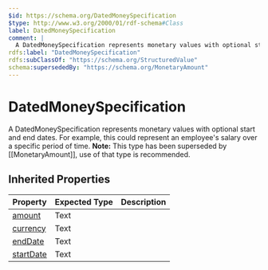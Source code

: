 ```yaml
---
$id: https://schema.org/DatedMoneySpecification
$type: http://www.w3.org/2000/01/rdf-schema#Class
label: DatedMoneySpecification
comment: |
  A DatedMoneySpecification represents monetary values with optional start and end dates. For example, this could represent an employee's salary over a specific period of time. __Note:__ This type has been superseded by [[MonetaryAmount]], use of that type is recommended.
rdfs:label: "DatedMoneySpecification"
rdfs:subClassOf: "https://schema.org/StructuredValue"
schema:supersededBy: "https://schema.org/MonetaryAmount"
---
```


# DatedMoneySpecification

A DatedMoneySpecification represents monetary values with optional start and end dates. For example, this could represent an employee's salary over a specific period of time. __Note:__ This type has been superseded by [[MonetaryAmount]], use of that type is recommended.

## Inherited Properties

| Property | Expected Type | Description |
| --- | --- | --- |
| [amount](https://schema.org/amount) | Text |  |
| [currency](https://schema.org/currency) | Text |  |
| [endDate](https://schema.org/endDate) | Text |  |
| [startDate](https://schema.org/startDate) | Text |  |
